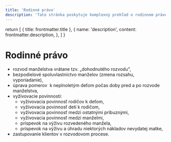 ```yaml
---
title: 'Rodinné právo'
description: 'Tato stránka poskytuje komplexný prehľad o rodinnom práve, zahŕňajúc rozvod manželstva vrátane možnosti "dohodnutého rozvodu", otázky týkajúce sa bezpodielového spoluvlastníctva manželov, úpravu pomerov k neplnoletým deťom pred a po rozvode, a rôzne aspekty vyživovacej povinnosti. Táto zahŕňa vyživovacie povinnosti rodičov voči deťom, detí voči rodičom, medzi ostatnými príbuznými, medzi manželmi, ako aj príspevky na výživu rozvedeného manžela a nevydatej matky. Stránka ponúka tiež informácie o zastupovaní klientov v rozvodovom procese. Je určená pre poskytovanie dôkladných informácii a odborného poradenstva v rámci rodinného práva, či už ide o rozvod, vyživovacie povinnosti, alebo iné súvisiace právne záležitosti.'
---
```


  return [
    { title: frontmatter.title },
    {
      name: 'description',
      content: frontmatter.description,
    },
  ]
}

# Rodinné právo

- rozvod manželstva vrátane tzv. „dohodnutého rozvodu",
- bezpodielové spoluvlastníctvo manželov (zmena rozsahu, vyporiadanie),
- úprava pomerov  k neplnoletým deťom počas doby pred a po rozvode manželstva,
- vyživovacie povinnosti:
  - vyživovacia povinnosť rodičov k deťom,
  - vyživovacia povinnosť detí k rodičom,
  - vyživovacia povinnosť medzi ostatnými príbuznými,
  - vyživovacia povinnosť medzi manželmi,
  - príspevok na výživu rozvedeného manžela,
  - príspevok na výživu a úhradu niektorých nákladov nevydatej matke,
- zastupovanie klientov v rozvodovom procese.

